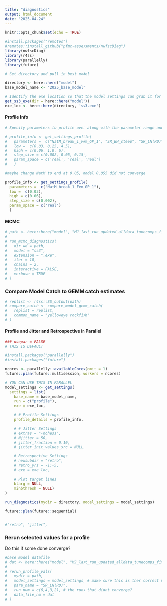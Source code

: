 ```yaml
---
title: "diagnostics"
output: html_document
date: "2025-04-24"
---
```


```r
knitr::opts_chunk$set(echo = TRUE)

#install.packages("remotes")
#remotes::install_github("pfmc-assessments/nwfscDiag")
library(nwfscDiag)
library(r4ss)
library(parallelly)
library(future)

# Set directory and pull in best model

directory <- here::here("model")
base_model_name <- "2025_base_model"

# Identify the exe location so that the model settings can grab it for running the profiles.
get_ss3_exe(dir = here::here("model"))
exe_loc <- here::here(directory, 'ss3.exe')
```

#### Profile Info ####

```r
# Specify parameters to profile over along with the parameter range and step size:

# profile_info <- get_settings_profile(
#   parameters =  c("NatM_break_1_Fem_GP_1", "SR_BH_steep", "SR_LN(R0)"),
#   low =  c(0.03, 0.25, 4.5),
#   high = c(0.06, 1.0, 6),
#   step_size = c(0.002, 0.05, 0.15),
#   param_space = c('real', 'real', 'real')
#   )

#maybe change NatM to end at 0.05, model 0.055 did not converge

profile_info <- get_settings_profile(
  parameters =  c("NatM_break_1_Fem_GP_1"),
  low =  c(0.03),
  high = c(0.06),
  step_size = c(0.002),
  param_space = c('real')
  )
```

#### MCMC ####

```r
# path <- here::here("model", "MJ_last_run_updated_alldata_tunecomps_fitbias_ctl_start_20250416")
# 
# run_mcmc_diagnostics(
#   dir_wd = path,
#   model = "ss3",
#   extension = ".exe",
#   iter = 10,
#   chains = 2,
#   interactive = FALSE,
#   verbose = TRUE
# )

```

### Compare Model Catch to GEMM catch estimates###

```r
# replist <- r4ss::SS_output(path)
# compare_catch <- compare_model_gemm_catch(
#   replist = replist,
#   common_name = "yelloweye rockfish"
# )

```

#### Profile and Jitter and Retrospective in Parallel ####

```r

### usepar = FALSE
# THIS IS DEFAULT

#install.packages("parallelly")
#install.packages("future")

ncores <- parallelly::availableCores(omit = 1)
future::plan(future::multisession, workers = ncores)

# YOU CAN USE THIS IN PARALLEL
model_settings <- get_settings(
  settings = list(
    base_name = base_model_name,
    run = c("profile"),
    exe = exe_loc,

    # # Profile Settings
    profile_details = profile_info,

    # # Jitter Settings
    # extras = "-nohess",
    # Njitter = 50,
    # jitter_fraction = 0.10,
    # jitter_init_values_src = NULL,
    
    # Retrospective Settings
    # newsubdir = "retro",
    # retro_yrs = -1:-5,
    # exe = exe_loc,
    
    # Plot target lines
    btarg = NULL,
    minbthresh = NULL)
)

run_diagnostics(mydir = directory, model_settings = model_settings)

future::plan(future::sequential)


#"retro", "jitter", 
```

### Rerun selected values for a profile ###
Do this if some done converge?

```r
#base model datafile
# dat <- here::here("model", "MJ_last_run_updated_alldata_tunecomps_fitbias_ctl_start_20250416", "yelloweye_data")
# 
# rerun_profile_vals(
#   mydir = path,
#   model_settings = model_settings, # make sure this is ther correct model settings
#   para_name = "SR_LN(R0)",
#   run_num = c(6,4,3,2), # the runs that didnt converge?
#   data_file_nm = dat
# )

```
